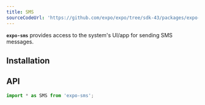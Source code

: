 ```yaml
---
title: SMS
sourceCodeUrl: 'https://github.com/expo/expo/tree/sdk-43/packages/expo-sms'
---
```



**`expo-sms`** provides access to the system's UI/app for sending SMS messages.

<PlatformsSection android emulator ios simulator />

## Installation

<InstallSection packageName="expo-sms" />

## API

```js
import * as SMS from 'expo-sms';
```

<APISection packageName="expo-sms" apiName="SMS" />
